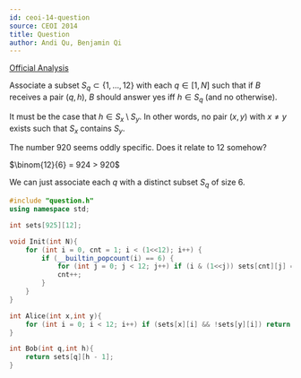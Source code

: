 ---
id: ceoi-14-question
source: CEOI 2014
title: Question
author: Andi Qu, Benjamin Qi
---

[Official Analysis](http://ceoi.inf.elte.hu/probarch/14/question-spoiler.pdf)

<!-- We essentially want to construct a $920 \times 920$ matrix $M$ such that:

- All elements of $M$ are positive integers no greater than 12.
- Given $x$ and $M_{i, j}$ with $i \neq j$ and either $x = i$ or $x = j$, it's possible to determine whether $x = i$.
 -->

<Spoiler title="Hint 1">

Associate a subset $S_q\subset \{1,\ldots,12\}$ with each $q\in [1,N]$ such that
if $B$ receives a pair $(q,h)$, $B$ should answer yes iff $h\in S_q$ (and no
otherwise).

</Spoiler>

<Spoiler title="Hint 2">

It must be the case that $h\in S_x \setminus S_y$. In other words, no pair
$(x,y)$ with $x\neq y$ exists such that $S_x$ contains $S_y$.

</Spoiler>

<Spoiler title="Hint 3">

The number 920 seems oddly specific. Does it relate to 12 somehow?

</Spoiler>

<Spoiler title="Hint 4">

$\binom{12}{6} = 924 > 920$

</Spoiler>

<Spoiler title="Solution">

We can just associate each $q$ with a distinct subset $S_q$ of size 6.

```cpp
#include "question.h"
using namespace std;

int sets[925][12];

void Init(int N){
    for (int i = 0, cnt = 1; i < (1<<12); i++) {
		if (__builtin_popcount(i) == 6) {
			for (int j = 0; j < 12; j++) if (i & (1<<j)) sets[cnt][j] = 1; else sets[cnt][j] = 0;
			cnt++;
		}
	}
}

int Alice(int x,int y){
    for (int i = 0; i < 12; i++) if (sets[x][i] && !sets[y][i]) return i + 1;
}

int Bob(int q,int h){
    return sets[q][h - 1];
}
```

</Spoiler>
